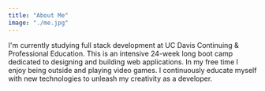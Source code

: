 ```yaml
---
title: "About Me"
image: "./me.jpg"
---
```


I'm currently studying full stack development at UC Davis Continuing & Professional Education. This is an intensive 24-week long boot camp dedicated to designing and building web applications. In my free time I enjoy being outside and playing video games. I continuously educate myself with new technologies to unleash my creativity as a developer.
